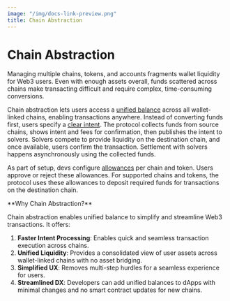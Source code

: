 ```yaml
---
image: "/img/docs-link-preview.png"
title: Chain Abstraction
---
```



# Chain Abstraction

Managing multiple chains, tokens, and accounts fragments wallet liquidity for Web3 users. Even with enough assets overall, funds scattered across chains make transacting difficult and require complex, time-consuming conversions.

Chain abstraction lets users access a [unified balance](/nexus/concepts/unified-balances) across all wallet-linked chains, enabling transactions anywhere. Instead of converting funds first, users specify a [clear intent](/nexus/concepts/intent). The protocol collects funds from source chains, shows intent and fees for confirmation, then publishes the intent to solvers. Solvers compete to provide liquidity on the destination chain, and once available, users confirm the transaction. Settlement with solvers happens asynchronously using the collected funds.

As part of setup, devs configure [allowances](/nexus/concepts/allowances) per chain and token. Users approve or reject these allowances. For supported chains and tokens, the protocol uses these allowances to deposit required funds for transactions on the destination chain.


<Callout>
**Why Chain Abstraction?**<br/>

Chain abstraction enables unified balance to simplify and streamline Web3 transactions. It offers:

1. **Faster Intent Processing**: Enables quick and seamless transaction execution across chains.
2. **Unified Liquidity**: Provides a consolidated view of user assets across wallet-linked chains with no asset bridging.
3. **Simplified UX**: Removes multi-step hurdles for a seamless experience for users.
4. **Streamlined DX**: Developers can add unified balances to dApps with minimal changes and no smart contract updates for new chains.
</Callout>